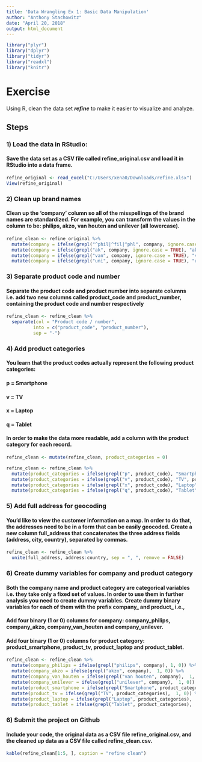 ---
title: 'Data Wrangling Ex 1: Basic Data Manipulation'
author: "Anthony Stachowitz"
date: "April 20, 2018"
output: html_document
---

```{r, message=FALSE}
library("plyr")
library("dplyr")
library("tidyr")
library("readxl")
library("knitr")
```

# Exercise

Using R, clean the data set ***refine*** to make it easier to visualize and analyze.

## Steps

### 1) Load the data in RStudio:

#### Save the data set as a CSV file called refine_original.csv and load it in RStudio into a data frame.

```{r}
refine_original <- read_excel("C:/Users/xena0/Downloads/refine.xlsx")
View(refine_original)
```

### 2) Clean up brand names

#### Clean up the 'company' column so all of the misspellings of the brand names are standardized. For example, you can transform the values in the column to be: philips, akzo, van houten and unilever (all lowercase).

```{r}
refine_clean <- refine_original %>% 
  mutate(company = ifelse(grepl("^phil|^fil|^phl", company, ignore.case = TRUE), "philips", company)) %>% 
  mutate(company = ifelse(grepl("ak", company, ignore.case = TRUE), "akzo", company)) %>% 
  mutate(company = ifelse(grepl("van", company, ignore.case = TRUE), "van houten", company)) %>% 
  mutate(company = ifelse(grepl("uni", company, ignore.case = TRUE), "unilever", company))
```

### 3) Separate product code and number

#### Separate the product code and product number into separate columns i.e. add two new columns called product_code and product_number, containing the product code and number respectively

```{r}
refine_clean <- refine_clean %>%
  separate(col = "Product code / number",
          into = c("product_code", "product_number"),
          sep = "-")
```

### 4) Add product categories

####   You learn that the product codes actually represent the following product categories:

####    p = Smartphone

####    v = TV

####    x = Laptop

####    q = Tablet

####   In order to make the data more readable, add a column with the product category for each record.

```{r}
refine_clean <- mutate(refine_clean, product_categories = 0)

refine_clean <- refine_clean %>% 
  mutate(product_categories = ifelse(grepl("p", product_code), "Smartphone", product_categories)) %>% 
  mutate(product_categories = ifelse(grepl("v", product_code), "TV", product_categories)) %>% 
  mutate(product_categories = ifelse(grepl("x", product_code), "Laptop", product_categories)) %>% 
  mutate(product_categories = ifelse(grepl("q", product_code), "Tablet", product_categories))
```

### 5) Add full address for geocoding

#### You'd like to view the customer information on a map. In order to do that, the addresses need to be in a form that can be easily geocoded. Create a new column full_address that concatenates the three address fields (address, city, country), separated by commas.

```{r}
refine_clean <- refine_clean %>% 
  unite(full_address, address:country, sep = ", ", remove = FALSE)
```

### 6) Create dummy variables for company and product category

#### Both the company name and product category are categorical variables i.e. they take only a fixed set of values. In order to use them in further analysis you need to create dummy variables. Create dummy binary variables for each of them with the prefix company_ and product_ i.e.,

#### Add four binary (1 or 0) columns for company: company_philips, company_akzo, company_van_houten and company_unilever.

#### Add four binary (1 or 0) columns for product category: product_smartphone, product_tv, product_laptop and product_tablet.

```{r}
refine_clean <- refine_clean %>% 
  mutate(company_philips = ifelse(grepl("philips", company), 1, 0)) %>% 
  mutate(company_akzo = ifelse(grepl("akzo", company),  1, 0)) %>% 
  mutate(company_van_houten = ifelse(grepl("van houten", company),  1, 0)) %>% 
  mutate(company_unilever = ifelse(grepl("unilever", company),  1, 0)) %>% 
  mutate(product_smartphone = ifelse(grepl("Smartphone", product_categories),  1, 0)) %>% 
  mutate(product_tv = ifelse(grepl("TV", product_categories),  1, 0)) %>% 
  mutate(product_laptop = ifelse(grepl("Laptop", product_categories),  1, 0)) %>% 
  mutate(product_tablet = ifelse(grepl("Tablet", product_categories),  1, 0))
```

### 6) Submit the project on Github

#### Include your code, the original data as a CSV file refine_original.csv, and the cleaned up data as a CSV file called refine_clean.csv.

```{r}
kable(refine_clean[1:5, ], caption = "refine clean")
```
